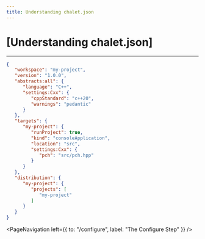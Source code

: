 ```yaml
---
title: Understanding chalet.json
---
```


# [Understanding chalet.json]

---

```json
{
   "workspace": "my-project",
   "version": "1.0.0",
   "abstracts:all": {
      "language": "C++",
      "settings:Cxx": {
         "cppStandard": "c++20",
         "warnings": "pedantic"
      }
   },
   "targets": {
      "my-project": {
         "runProject": true,
         "kind": "consoleApplication",
         "location": "src",
         "settings:Cxx": {
            "pch": "src/pch.hpp"
         }
      }
   },
   "distribution": {
      "my-project": {
         "projects": [
            "my-project"
         ]
      }
   }
}
```


<PageNavigation 
    left={{
        to: "/configure",
        label: "The Configure Step"
    }}
/>

